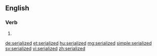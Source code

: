 ==English==

===Verb===
{{head|en}}

# {{en-past of|serialize}}

[[de:serialized]]
[[et:serialized]]
[[hu:serialized]]
[[mg:serialized]]
[[simple:serialized]]
[[sv:serialized]]
[[vi:serialized]]
[[zh:serialized]]